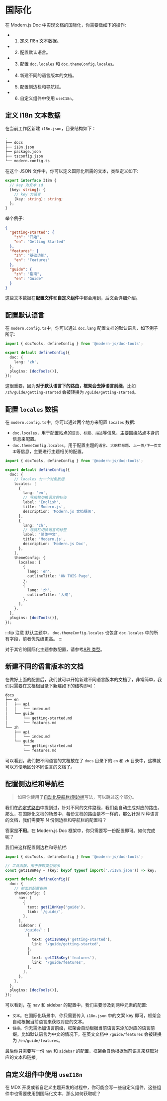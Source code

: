 # 国际化

在 Modern.js Doc 中实现文档的国际化，你需要做如下的操作:

- 1. 定义 I18n 文本数据。
- 2. 配置默认语言。
- 3. 配置 `doc.locales` 和 `doc.themeConfig.locales`。
- 4. 新建不同的语言版本的文档。
- 5. 配置侧边栏和导航栏。
- 6. 自定义组件中使用 `useI18n`。

## 定义 I18n 文本数据

在当前工作区新建 `i18n.json`，目录结构如下：

```bash {15}
.
├── docs
├── i18n.json
├── package.json
├── tsconfig.json
└── modern.config.ts
```

在这个 JSON 文件中，你可以定义国际化所需的文本，类型定义如下:

```ts
export interface I18n {
  // key 为文本 id
  [key: string]: {
    // key 为语言
    [key: string]: string;
  };
}
```

举个例子:

```json title="i18n.json"
{
  "getting-started": {
    "zh": "开始",
    "en": "Getting Started"
  },
  "features": {
    "zh": "基础功能",
    "en": "Features"
  },
  "guide": {
    "zh": "指南",
    "en": "Guide"
  }
}
```

这些文本数据在**配置文件**和**自定义组件**中都会用到，后文会详细介绍。

## 配置默认语言

在 `modern.config.ts`中，你可以通过 `doc.lang` 配置文档的默认语言，如下例子所示:

```ts title="modern.config.ts"
import { docTools, defineConfig } from '@modern-js/doc-tools';

export default defineConfig({
  doc: {
    lang: 'zh',
  },
  plugins: [docTools()],
});
```

这很重要，因为**对于默认语言下的路由，框架会去掉语言前缀**，比如 `/zh/guide/getting-started` 会被转换为 `/guide/getting-started`。

## 配置 `locales` 数据

在 `modern.config.ts`中，你可以通过两个地方来配置 `locales` 数据:

- `doc.locales`，用于配置站点的`语言`、`标题`、`描述`等信息，主要围绕站点本身的信息来配置。
- `doc.themeConfig.locales`，用于配置主题的`语言`、`大纲栏标题`、`上一页/下一页文本`等信息，主要进行主题相关的配置。

```ts title="modern.config.ts"
import { docTools, defineConfig } from '@modern-js/doc-tools';

export default defineConfig({
  doc: {
    // locales 为一个对象数组
    locales: [
      {
        lang: 'en',
        // 导航栏切换语言的标签
        label: 'English',
        title: 'Modern.js',
        description: 'Modern.js 文档框架',
      },
      {
        lang: 'zh',
        // 导航栏切换语言的标签
        label: '简体中文',
        title: 'Modern.js',
        description: 'Modern.js Doc',
      },
    ],
    themeConfig: {
      locales: [
        {
          lang: 'en',
          outlineTitle: 'ON THIS Page',
        },
        {
          lang: 'zh',
          outlineTitle: '大纲',
        },
      ],
    },
  },
  plugins: [docTools()],
});
```

:::tip 注意
默认主题中， `doc.themeConfig.locales` 也包含 `doc.locales` 中的所有字段，前者优先级更高。
:::

对于其它的国际化主题参数配置，请参考[API 类型](/api/config/config-theme#locales)。

## 新建不同的语言版本的文档

在做好上面的配置后，我们就可以开始新建不同语言版本的文档了，非常简单，我们只需要在文档根目录下新建如下的结构即可：

```bash
docs
├── en
│   ├── api
│   │   └── index.md
│   └── guide
│       └── getting-started.md
│       └── features.md
└── zh
    ├── api
    │   └── index.md
    └── guide
        └── getting-started.md
        └── features.md
```

可以看到，我们把不同语言的文档放在了 `docs` 目录下的 `en` 和 `zh` 目录中，这样就可以方便地区分不同语言的文档了。

## 配置侧边栏和导航栏

> 如果你使用了[自动化导航栏/侧边栏](/guide/basic/auto-nav-sidebar)写法，可以跳过这个部分。

我们在[约定式路由](/guide/basic/conventional-route)中提到过，针对不同的文件路径，我们会自动生成对应的路由。那么，在国际化文档的场景中，每份文档的路由是不一样的，那么针对 N 种语言的文档，我们需要写 N 份侧边栏和导航栏的配置吗？

答案是**不用**。在 Modern.js Doc 框架中，你只需要写一份配置即可。如何完成呢？

我们来这样配置侧边栏和导航栏:

```ts title="modern.config.ts"
import { docTools, defineConfig } from '@modern-js/doc-tools';

// 工具函数，用于获取类型提示
const getI18nKey = (key: keyof typeof import('./i18n.json')) => key;

export default defineConfig({
  doc: {
    // 前面的配置省略
    themeConfig: {
      nav: [
        {
          text: getI18nKey('guide'),
          link: '/guide/',
        },
      ],
      sidebar: {
        '/guide/': [
          {
            text: getI18nKey('getting-started'),
            link: '/guide/getting-started',
          },
          {
            text: getI18nKey('features'),
            link: '/guide/features',
          },
        ],
      },
    },
  },
  plugins: [docTools()],
});
```

可以看到，在 nav 和 sidebar 的配置中，我们主要涉及到两种元素的配置:

- `文本`。在国际化场景中，你只需要传入 `i18n.json` 中的文案 key 即可，框架会自动根据当前语言来获取对应的文本。
- `链接`。你无需添加语言前缀，框架会自动根据当前语言来添加对应的语言前缀。比如默认语言为中文的情况下，在英文文档中 `/guide/features` 会被转换为 `/en/guide/features`。

最后你只需要写一份 `nav` 和 `sidebar` 的配置，框架会自动根据当前语言来获取对应的文本和链接。

## 自定义组件中使用 `useI18n`

在 MDX 开发或者自定义主题开发的过程中，你可能会写一些自定义组件，这些组件中也需要使用到国际化文本，那么如何获取呢？


<UseI18n />
